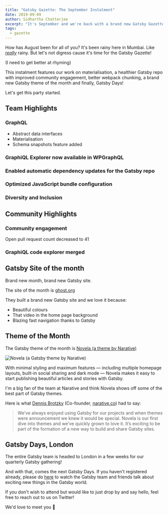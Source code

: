 ```yaml
---
title: "Gatsby Gazette: The September Instalment"
date: 2019-09-09
author: Sidhartha Chatterjee
excerpt: "It's September and we're back with a brand new Gatsby Gazette, this time featuring a theme of the month and with a special focus on accessibility"
tags:
  - gazette
---
```


How has August been for all of you? It's been rainy here in Mumbai. Like [_really_](https://qz.com/india/1703369/photos-of-mumbai-rains-and-floods-amid-indian-monsoons/) rainy. But let's not digress cause it's time for the Gatsby Gazette!

(I need to get better at rhyming)

This instalment features our work on materialisation, a healthier Gatsby repo with improved community engagement, better webpack chunking, a brand new Gatsby theme of the month and finally, Gatsby Days!

Let's get this party started.

## Team Highlights

### GraphQL

- Abstract data interfaces
- Materialisation
- Schema snapshots feature added

### GraphiQL Explorer now available in WPGraphQL

### Enabled automatic dependency updates for the Gatsby repo

### Optimized JavaScript bundle configuration

### Diversity and Inclusion

## Community Highlights

### Community engagement

Open pull request count decreased to 41

### GraphiQL code explorer merged

## Gatsby Site of the month

Brand new month, brand new Gatsby site.

The site of the month is [ghost.org](https://ghost.org)

They built a brand new Gatsby site and we love it because:

- Beautiful colours
- That video in the home page background
- Blazing fast navigation thanks to Gatsby

## Theme of the Month

The Gatsby theme of the month is [Novela (a theme by Narative)](https://github.com/narative/gatsby-theme-novela)

![Novela (a Gatsby theme by Narative)](./gatsby-theme-novela-hero.jpg)

With minimal styling and maximum features — including multiple homepage layouts, built-in social sharing and dark mode — Novela makes it easy to start publishing beautiful articles and stories with Gatsby.

I'm a big fan of the team at Narative and think Novela shows off some of the best part of Gatsby themes.

Here is what [Dennis Brotzky](https://twitter.com/_brotzky) (Co-founder, [narative.co](https://www.narative.co/)) had to say:

> We’ve always enjoyed using Gatsby for our projects and when themes were announcement we knew it would be special. Novela is our first dive into themes and we’ve quickly grown to love it. It’s exciting to be part of the formation of a new way to build and share Gatsby sites.

## Gatsby Days, London

The entire Gatsby team is headed to London in a few weeks for our quarterly Gatsby gathering!

And with that, comes the next Gatsby Days. If you haven't registered already, please do [here](https://www.gatsbyjs.com/resources/gatsby-days/) to watch the Gatsby team and friends talk about exciting new things in the Gatsby world.

If you don't wish to attend but would like to just drop by and say hello, feel free to reach out to us on Twitter!

We'd love to meet you 💜
